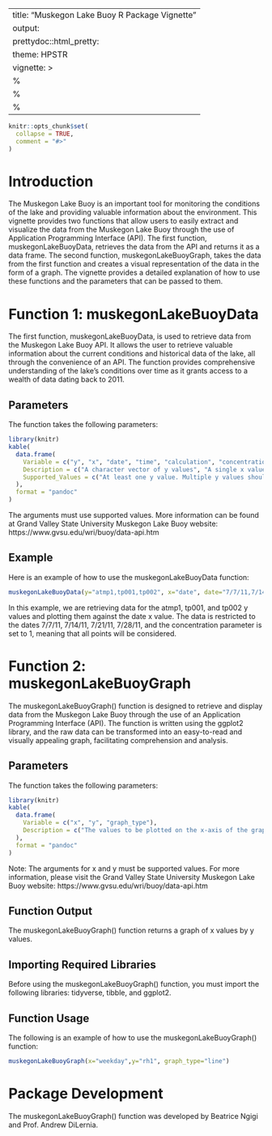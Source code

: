 
---
title: "Muskegon Lake Buoy R Package Vignette"
output:
  prettydoc::html_pretty:
    theme: HPSTR
vignette: >
  %\VignetteIndexEntry{umapgp-vignette}
  %\VignetteEngine{knitr::rmarkdown}
  %\VignetteEncoding{UTF-8}
---

```r
knitr::opts_chunk$set(
  collapse = TRUE,
  comment = "#>"
)
```

# **Introduction**

The Muskegon Lake Buoy is an important tool for monitoring the conditions of the lake and providing valuable information about the environment. This vignette provides two functions that allow users to easily extract and visualize the data from the Muskegon Lake Buoy through the use of Application Programming Interface (API).
The first function, muskegonLakeBuoyData, retrieves the data from the API and returns it as a data frame. The second function, muskegonLakeBuoyGraph, takes the data from the first function and creates a visual representation of the data in the form of a graph. The vignette provides a detailed explanation of how to use these functions and the parameters that can be passed to them.

# **Function 1: muskegonLakeBuoyData**

The first function, muskegonLakeBuoyData, is used to retrieve data from the Muskegon Lake Buoy API. It allows the user to retrieve valuable information about the current conditions and historical data of the lake, all through the convenience of an API. The function provides comprehensive understanding of the lake's conditions over time as it grants access to a wealth of data dating back to 2011.

## **Parameters**

The function takes the following parameters:

```r
library(knitr)
kable(
  data.frame(
    Variable = c("y", "x", "date", "time", "calculation", "concentration"), 
    Description = c("A character vector of y values", "A single x value", "A character vector of date values", "A character vector of time values", "A character vector representing a mathematical calculation", "A decimal number"),
    Supported_Values = c("At least one y value. Multiple y values should be separated by a comma.", "Must be supported.", "MM/DD/YYYY or M/D/YY format. If no value is provided, all dates are considered.", "24-hour format H:MM or HH:MM. Values must be divisible by 15 minutes. If no value is provided, all times are considered.", "Performed on the range points within an x variable's concentration", "Range of 0.01 - 1.0 representing the total amount of y plots per x variable. Closer to 1 means more points and a more accurate graph. If no value is provided, all points are considered.")
  ), 
  format = "pandoc"
)
```


The arguments must use supported values. More information can be found at Grand Valley State University Muskegon Lake Buoy website: https://www.gvsu.edu/wri/buoy/data-api.htm

## **Example**

Here is an example of how to use the muskegonLakeBuoyData function:

```r
muskegonLakeBuoyData(y="atmp1,tp001,tp002", x="date", date="7/7/11,7/14/11,7/21/11,7/28/11", concentration="1")
```

In this example, we are retrieving data for the atmp1, tp001, and tp002 y values and plotting them against the date x value. The data is restricted to the dates 7/7/11, 7/14/11, 7/21/11, 7/28/11, and the concentration parameter is set to 1, meaning that all points will be considered.

# **Function 2: muskegonLakeBuoyGraph**

The muskegonLakeBuoyGraph() function is designed to retrieve and display data from the Muskegon Lake Buoy through the use of an Application Programming Interface (API). The function is written using the ggplot2 library, and the raw data can be transformed into an easy-to-read and visually appealing graph, facilitating comprehension and analysis.

## **Parameters**

The function takes the following parameters:

```r
library(knitr)
kable(
  data.frame(
    Variable = c("x", "y", "graph_type"), 
    Description = c("The values to be plotted on the x-axis of the graph.", "The values to be used on the y-axis of the graph. Multiple y values should be separated by a comma.", "The type of chart to be plotted. The supported types are scatter, line, bar, and boxplot.")
  ), 
  format = "pandoc"
)
```


Note: The arguments for x and y must be supported values. For more information, please visit the Grand Valley State University Muskegon Lake Buoy website: https://www.gvsu.edu/wri/buoy/data-api.htm

## **Function Output**

The muskegonLakeBuoyGraph() function returns a graph of x values by y values.

## **Importing Required Libraries**

Before using the muskegonLakeBuoyGraph() function, you must import the following libraries: tidyverse, tibble, and ggplot2.

## **Function Usage**

The following is an example of how to use the muskegonLakeBuoyGraph() function:

```r
muskegonLakeBuoyGraph(x="weekday",y="rh1", graph_type="line")
```

# **Package Development**

The muskegonLakeBuoyGraph() function was developed by Beatrice Ngigi and Prof. Andrew DiLernia.


